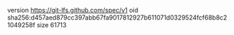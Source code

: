 version https://git-lfs.github.com/spec/v1
oid sha256:d457aed879cc397abb67fa9017812927b611071d0329524fcf68b8c21049258f
size 61713
